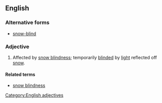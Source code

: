 {{wikipedia|Snow blindness}}
==English==

===Alternative forms===
* [[snow-blind]]

===Adjective===
{{en-adj}}

# Affected by [[snow blindness]]; temporarily [[blind]]ed by [[light]] reflected off [[snow]].

====Related terms====
* [[snow blindness]]

[[Category:English adjectives]]